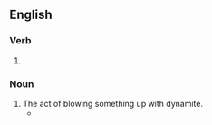 ==English==

===Verb===
{{head|en|verb form}}

# {{present participle of|en|dynamite|nocat=1}}

===Noun===
{{en-noun}}

# The act of blowing something up with dynamite.
#* {{quote-text|en|year=2001|author=Arelo Sederberg|title=The Dynamite Conspiracy|page=569|passage=Hockin was emerging as a principal target-villain in the case, a traitor to his union yet a key figure in the '''dynamitings'''.}}